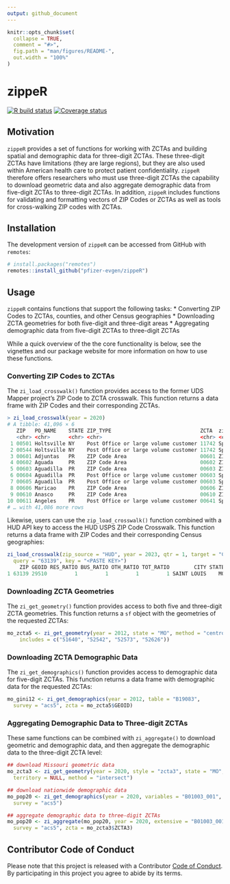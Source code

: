 ```yaml
---
output: github_document
---
```


<!-- README.md is generated from README.Rmd. Please edit that file -->

```r
knitr::opts_chunk$set(
  collapse = TRUE,
  comment = "#>",
  fig.path = "man/figures/README-",
  out.width = "100%"
)
```

# zippeR

[![R build status](https://github.com/pfizer-evgen/zippeR/workflows/R-CMD-check/badge.svg)](https://github.com/pfizer-evgen/zippeR/actions)
[![Coverage status](https://codecov.io/gh/pfizer-evgen/zippeR/branch/master/graph/badge.svg)](https://codecov.io/github/pfizer-evgen/zippeR?branch=main)

## Motivation
`zippeR` provides a set of functions for working with ZCTAs and building spatial and demographic data for three-digit ZCTAs. These three-digit ZCTAs have limitations (they are large regions), but they are also used within American health care to protect patient confidentiality. `zippeR` therefore offers researchers who must use three-digit ZCTAs the capability to download geometric data and also aggregate demographic data from five-digit ZCTAs to three-digit ZCTAs. In addition, `zippeR` includes functions for validating and formatting vectors of ZIP Codes or ZCTAs as well as tools for cross-walking ZIP codes with ZCTAs.

## Installation
The development version of `zippeR` can be accessed from GitHub with `remotes`:

```r
# install.packages("remotes")
remotes::install_github("pfizer-evgen/zippeR")
```

## Usage
`zippeR` contains functions that support the following tasks:
  * Converting ZIP Codes to ZCTAs, counties, and other Census geographies
  * Downloading ZCTA geometries for both five-digit and three-digit areas
  * Aggregating demographic data from five-digit ZCTAs to three-digit ZCTAs

While a quick overview of the the core functionality is below, see the vignettes and our package website for more information on how to use these functions.

### Converting ZIP Codes to ZCTAs
The `zi_load_crosswalk()` function provides access to the former UDS Mapper project's ZIP Code to ZCTA crosswalk. This function returns a data frame with ZIP Codes and their corresponding ZCTAs. 

```r
> zi_load_crosswalk(year = 2020)
# A tibble: 41,096 × 6                                                                                                                                                                                 
   ZIP   PO_NAME    STATE ZIP_TYPE                             ZCTA  zip_join_type       
   <chr> <chr>      <chr> <chr>                                <chr> <chr>               
 1 00501 Holtsville NY    Post Office or large volume customer 11742 Spatial join to ZCTA
 2 00544 Holtsville NY    Post Office or large volume customer 11742 Spatial join to ZCTA
 3 00601 Adjuntas   PR    ZIP Code Area                        00601 ZIP Matches ZCTA    
 4 00602 Aguada     PR    ZIP Code Area                        00602 ZIP Matches ZCTA    
 5 00603 Aguadilla  PR    ZIP Code Area                        00603 ZIP Matches ZCTA    
 6 00604 Aguadilla  PR    Post Office or large volume customer 00603 Spatial join to ZCTA
 7 00605 Aguadilla  PR    Post Office or large volume customer 00603 Spatial join to ZCTA
 8 00606 Maricao    PR    ZIP Code Area                        00606 ZIP Matches ZCTA    
 9 00610 Anasco     PR    ZIP Code Area                        00610 ZIP Matches ZCTA    
10 00611 Angeles    PR    Post Office or large volume customer 00641 Spatial join to ZCTA
# … with 41,086 more rows
```

Likewise, users can use the `zip_load_crosswalk()` function combined with a HUD API key to access the HUD USPS ZIP Code Crosswalk. This function returns a data frame with ZIP Codes and their corresponding Census geographies:

```r
zi_load_crosswalk(zip_source = "HUD", year = 2023, qtr = 1, target = "COUNTY",
  query = "63139", key = "<PASTE KEY>")
    ZIP GEOID RES_RATIO BUS_RATIO OTH_RATIO TOT_RATIO        CITY STATE
1 63139 29510         1         1         1         1 SAINT LOUIS    MO
```

### Downloading ZCTA Geometries
The `zi_get_geometry()` function provides access to both five and three-digit ZCTA geometries. This function returns a `sf` object with the geometries of the requested ZCTAs:

```r
mo_zcta5 <- zi_get_geometry(year = 2012, state = "MO", method = "centroid", 
    includes = c("51640", "52542", "52573", "52626"))
```

### Downloading ZCTA Demographic Data
The `zi_get_demographics()` function provides access to demographic data for five-digit ZCTAs. This function returns a data frame with demographic data for the requested ZCTAs:

```r
mo_gini12 <- zi_get_demographics(year = 2012, table = "B19083", 
  survey = "acs5", zcta = mo_zcta5$GEOID)
```

### Aggregating Demographic Data to Three-digit ZCTAs
These same functions can be combined with `zi_aggregate()` to download geometric and demographic data, and then aggregate the demographic data to the three-digit ZCTA level:

```r
## download Missouri geometric data
mo_zcta3 <- zi_get_geometry(year = 2020, style = "zcta3", state = "MO",
  territory = NULL, method = "intersect")

## download nationwide demographic data
mo_pop20 <- zi_get_demographics(year = 2020, variables = "B01003_001", 
  survey = "acs5")

## aggregate demographic data to three-digit ZCTAs
mo_pop20 <- zi_aggregate(mo_pop20, year = 2020, extensive = "B01003_001", 
  survey = "acs5", zcta = mo_zcta3$ZCTA3)
```

## Contributor Code of Conduct
Please note that this project is released with a Contributor [Code of Conduct](/.github/CODE_OF_CONDUCT.md). By participating in this project you agree to abide by its terms.
